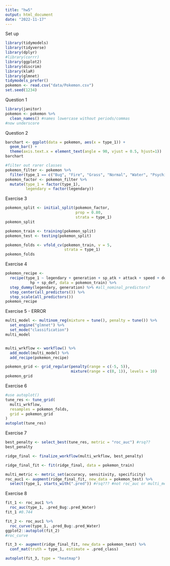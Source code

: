 ```yaml
---
title: "hw5"
output: html_document
date: "2022-11-17"
---
```


Set up 
```r
library(tidymodels)
library(tidyverse)
library(dplyr)
#library(corrr)
library(ggplot2)
library(discrim)
library(klaR)
library(glmnet)
tidymodels_prefer()
pokemon <- read.csv("data/Pokemon.csv")
set.seed(1234)

```

Question 1
```r
library(janitor)
pokemon <- pokemon %>%
  clean_names() #names lowercase without periods/commas
#now underscore
```


Question 2
```r
barchart <- ggplot(data = pokemon, aes(x = type_1)) +
  geom_bar() +
  theme(axis.text.x = element_text(angle = 90, vjust = 0.5, hjust=1))
barchart

#filter out rarer classes
pokemon_filter <- pokemon %>%
  filter(type_1 == c("Bug", "Fire", "Grass", "Normal", "Water", "Psychic"))
pokemon_factor <- pokemon_filter %>%
  mutate(type_1 = factor(type_1), 
         legendary = factor(legendary))
```


Exercise 3
```r
pokemon_split <- initial_split(pokemon_factor, 
                               prop = 0.80, 
                               strata = type_1)
pokemon_split

pokemon_train <- training(pokemon_split)
pokemon_test <- testing(pokemon_split)

pokemon_folds <- vfold_cv(pokemon_train, v = 5, 
                          strata = type_1)
pokemon_folds

```

Exercise 4
```r
pokemon_recipe <-
  recipe(type_1 ~ legendary + generation + sp_atk + attack + speed + defense + 
           hp + sp_def, data = pokemon_train) %>%
  step_dummy(legendary, generation) %>% #all_nominal_predictors?
  step_center(all_predictors()) %>%
  step_scale(all_predictors())
pokemon_recipe
```

Exercise 5 - ERROR
```r
multi_model <- multinom_reg(mixture = tune(), penalty = tune()) %>%
  set_engine("glmnet") %>%
  set_mode("classification")
multi_model


multi_wrkflow <- workflow() %>%
  add_model(multi_model) %>%
  add_recipe(pokemon_recipe)

pokemon_grid <- grid_regular(penalty(range = c(-5, 5)), 
                             mixture(range = c(0, 1)), levels = 10)
pokemon_grid
```

Exercise 6
```r
#use autoplot()
tune_res <- tune_grid(
  multi_wrkflow,
  resamples = pokemon_folds, 
  grid = pokemon_grid
)
autoplot(tune_res)
```


Exercise 7
```r
best_penalty <- select_best(tune_res, metric = "roc_auc") #rsq??
best_penalty

ridge_final <- finalize_workflow(multi_wrkflow, best_penalty)

ridge_final_fit <- fit(ridge_final, data = pokemon_train)

multi_metric <- metric_set(accuracy, sensitivity, specificity)
roc_auc1 <- augment(ridge_final_fit, new_data = pokemon_test) %>%
  select(type_1, starts_with(".pred")) #rsq??? #not roc_auc or multi_metric
```


Exercise 8 
```r
fit_1 <- roc_auc1 %>%
  roc_auc(type_1, .pred_Bug:.pred_Water)
fit_1 #0.744

fit_2 <- roc_auc1 %>%
  roc_curve(type_1, .pred_Bug:.pred_Water)
ggplot2::autoplot(fit_2)
#roc_curve

fit_3 <- augment(ridge_final_fit, new_data = pokemon_test) %>%
  conf_mat(truth = type_1, estimate = .pred_class)

autoplot(fit_3, type = "heatmap")
```

